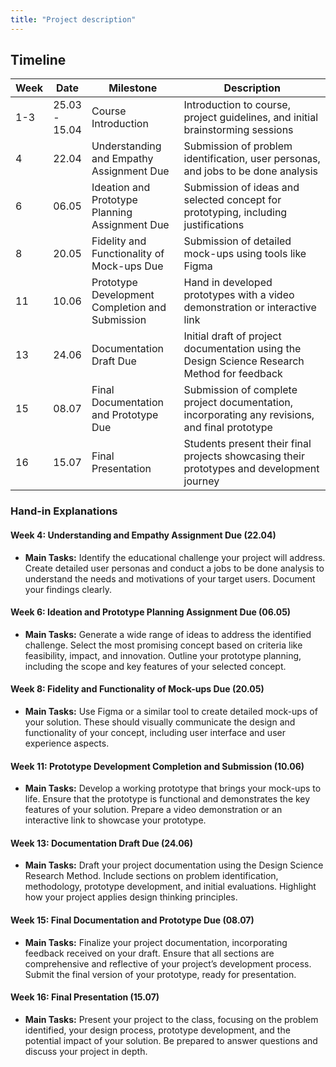 ```yaml
---
title: "Project description"
---
```



## Timeline


| Week | Date       | Milestone                                            | Description                                                                                       |
|------|------------|------------------------------------------------------|---------------------------------------------------------------------------------------------------|
| 1-3  | 25.03 - 15.04 | Course Introduction                                  | Introduction to course, project guidelines, and initial brainstorming sessions                   |
| 4    | 22.04      | Understanding and Empathy Assignment Due             | Submission of problem identification, user personas, and jobs to be done analysis                 |
| 6    | 06.05      | Ideation and Prototype Planning Assignment Due       | Submission of ideas and selected concept for prototyping, including justifications                |
| 8    | 20.05      | Fidelity and Functionality of Mock-ups Due           | Submission of detailed mock-ups using tools like Figma                                            |
| 11   | 10.06      | Prototype Development Completion and Submission      | Hand in developed prototypes with a video demonstration or interactive link                       |
| 13   | 24.06      | Documentation Draft Due                              | Initial draft of project documentation using the Design Science Research Method for feedback      |
| 15   | 08.07      | Final Documentation and Prototype Due                | Submission of complete project documentation, incorporating any revisions, and final prototype    |
| 16   | 15.07      | Final Presentation                                   | Students present their final projects showcasing their prototypes and development journey        |


### Hand-in Explanations

#### Week 4: Understanding and Empathy Assignment Due (22.04)

- **Main Tasks:** Identify the educational challenge your project will address. Create detailed user personas and conduct a jobs to be done analysis to understand the needs and motivations of your target users. Document your findings clearly.


#### Week 6: Ideation and Prototype Planning Assignment Due (06.05)

- **Main Tasks:** Generate a wide range of ideas to address the identified challenge. Select the most promising concept based on criteria like feasibility, impact, and innovation. Outline your prototype planning, including the scope and key features of your selected concept.

#### Week 8: Fidelity and Functionality of Mock-ups Due (20.05)
- **Main Tasks:** Use Figma or a similar tool to create detailed mock-ups of your solution. These should visually communicate the design and functionality of your concept, including user interface and user experience aspects.

#### Week 11: Prototype Development Completion and Submission (10.06)
- **Main Tasks:** Develop a working prototype that brings your mock-ups to life. Ensure that the prototype is functional and demonstrates the key features of your solution. Prepare a video demonstration or an interactive link to showcase your prototype.

#### Week 13: Documentation Draft Due (24.06)
- **Main Tasks:** Draft your project documentation using the Design Science Research Method. Include sections on problem identification, methodology, prototype development, and initial evaluations. Highlight how your project applies design thinking principles.

#### Week 15: Final Documentation and Prototype Due (08.07)
- **Main Tasks:** Finalize your project documentation, incorporating feedback received on your draft. Ensure that all sections are comprehensive and reflective of your project's development process. Submit the final version of your prototype, ready for presentation.

#### Week 16: Final Presentation (15.07)
- **Main Tasks:** Present your project to the class, focusing on the problem identified, your design process, prototype development, and the potential impact of your solution. Be prepared to answer questions and discuss your project in depth.
